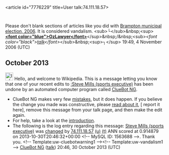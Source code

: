 <article id="7776229" title=User talk:74.111.18.57>
	<talkpage id="7776229" title="User talk:74.111.18.57">
Please don't blank sections of articles like you did with [[Brampton municipal election, 2006]].  It is considered vandalism. &lt;sub&gt;└&lt;/sub&gt;&amp;nbsp;&lt;sup&gt;'''[[User:Osgoodelawyer|&lt;font color=&quot;blue&quot;&gt;OzLawyer&lt;/font&gt;]]'''&lt;/sup&gt;&amp;nbsp;/&amp;nbsp;&lt;sub&gt;''&lt;font color=&quot;black&quot;&gt;[[User Talk:Osgoodelawyer|talk]]&lt;/font&gt;''&lt;/sub&gt;&amp;nbsp;&lt;sup&gt;┐&lt;/sup&gt; 19:49, 4 November 2006 (UTC)

== October 2013 ==
[[Image:Information.svg|left|25px|alt=|link=]] Hello, and welcome to Wikipedia. This is a message letting you know that one of your recent edits to [[:Steve Mills (sports executive)]] has been undone by an automated computer program called [[User:ClueBot NG|ClueBot NG]].
{{clear}}
* ClueBot NG makes very few [[User:ClueBot NG#Information About False Positives|mistakes]], but it does happen. If you believe the change you made was constructive, please [[User:ClueBot NG#Information About False Positives|read about it]], [{{User:ClueBot NG/Warnings/FPReport|1563688}} report it here], remove this message from your talk page, and then make the edit again.
* For help, take a look at the [[Wikipedia:Introduction|introduction]].
* The following is the log entry regarding this message: [[Steve Mills (sports executive)]] was [http://en.wikipedia.org/w/index.php?title=Steve+Mills+%28sports+executive%29&amp;diff=579522927&amp;oldid=574644617 changed] by [[Special:Contributions/74.111.18.57|74.111.18.57]] [[User:74.111.18.57|(u)]] [[User talk:74.111.18.57|(t)]] ANN scored at 0.914879 on 2013-10-30T20:46:32+00:00 &lt;!-- MySQL ID: 1563688 --&gt;. Thank you. &lt;!-- Template:uw-cluebotwarning1 --&gt;&lt;!-- Template:uw-vandalism1 --&gt; [[User:ClueBot NG|ClueBot NG]] ([[User talk:ClueBot NG|talk]]) 20:46, 30 October 2013 (UTC)
	</talkpage>
</article>